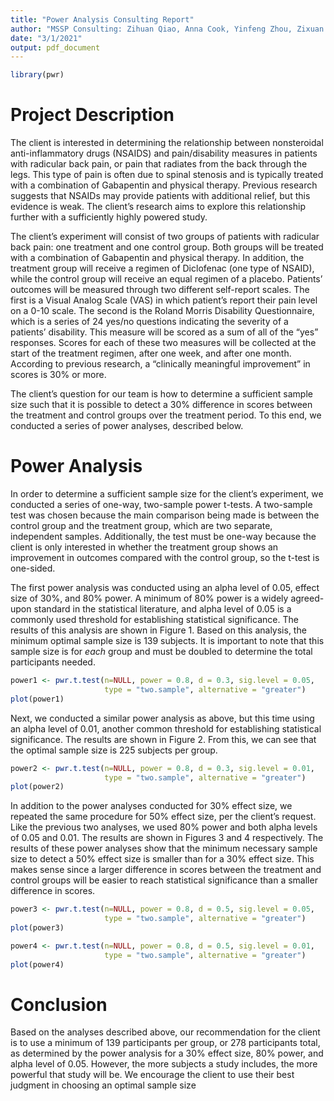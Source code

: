 ```yaml
---
title: "Power Analysis Consulting Report"
author: "MSSP Consulting: Zihuan Qiao, Anna Cook, Yinfeng Zhou, Zixuan Liu, Jiaheng Li"
date: "3/1/2021"
output: pdf_document
---
```


```r
library(pwr)
```

# Project Description

The client is interested in determining the relationship between nonsteroidal anti-inflammatory drugs (NSAIDS) and pain/disability measures in patients with radicular back pain, or pain that radiates from the back through the legs. This type of pain is often due to spinal stenosis and is typically treated with a combination of Gabapentin and physical therapy. Previous research suggests that NSAIDs may provide patients with additional relief, but this evidence is weak. The client’s research aims to explore this relationship further with a sufficiently highly powered study. 

The client’s experiment will consist of two groups of patients with radicular back pain: one treatment and one control group. Both groups will be treated with a combination of Gabapentin and physical therapy. In addition, the treatment group will receive a regimen of Diclofenac (one type of NSAID), while the control group will receive an equal regimen of a placebo. Patients’ outcomes will be measured through two different self-report scales. The first is a Visual Analog Scale (VAS) in which patient’s report their pain level on a 0-10 scale. The second is the Roland Morris Disability Questionnaire, which is a series of 24 yes/no questions indicating the severity of a patients’ disability. This measure will be scored as a sum of all of the “yes” responses. Scores for each of these two measures will be collected at the start of the treatment regimen, after one week, and after one month. According to previous research, a “clinically meaningful improvement” in scores is 30% or more.   

The client’s question for our team is how to determine a sufficient sample size such that it is possible to detect a 30% difference in scores between the treatment and control groups over the treatment period. To this end, we conducted a series of power analyses, described below.

# Power Analysis

In order to determine a sufficient sample size for the client's experiment, we conducted a series of one-way, two-sample power t-tests. A two-sample test was chosen because the main comparison being made is between the control group and the treatment group, which are two separate, independent samples. Additionally, the test must be one-way because the client is only interested in whether the treatment group shows an improvement in outcomes compared with the control group, so the t-test is one-sided. 

The first power analysis was conducted using an alpha level of 0.05, effect size of 30%, and 80% power. A minimum of 80% power is a widely agreed-upon standard in the statistical literature, and alpha level of 0.05 is a commonly used threshold for establishing statistical significance. The results of this analysis are shown in Figure 1. Based on this analysis, the minimum optimal sample size is 139 subjects. It is important to note that this sample size is for *each* group and must be doubled to determine the total participants needed. 

```r
power1 <- pwr.t.test(n=NULL, power = 0.8, d = 0.3, sig.level = 0.05,
                     type = "two.sample", alternative = "greater")
plot(power1)
```

Next, we conducted a similar power analysis as above, but this time using an alpha level of 0.01, another common threshold for establishing statistical significance. The results are shown in Figure 2. From this, we can see that the optimal sample size is 225 subjects per group. 

```r
power2 <- pwr.t.test(n=NULL, power = 0.8, d = 0.3, sig.level = 0.01,
                     type = "two.sample", alternative = "greater")
plot(power2)
```

In addition to the power analyses conducted for 30% effect size, we repeated the same procedure for 50% effect size, per the client's request. Like the previous two analyses, we used 80% power and both alpha levels of 0.05 and 0.01. The results are shown in Figures 3 and 4 respectively. The results of these power analyses show that the minimum necessary sample size to detect a 50% effect size is smaller than for a 30% effect size. This makes sense since a larger difference in scores between the treatment and control groups will be easier to reach statistical significance than a smaller difference in scores.

```r
power3 <- pwr.t.test(n=NULL, power = 0.8, d = 0.5, sig.level = 0.05,
                     type = "two.sample", alternative = "greater")
plot(power3)
```

```r
power4 <- pwr.t.test(n=NULL, power = 0.8, d = 0.5, sig.level = 0.01,
                     type = "two.sample", alternative = "greater")
plot(power4)
```

# Conclusion

Based on the analyses described above, our recommendation for the client is to use a minimum of 139 participants per group, or 278 participants total, as determined by the power analysis for a 30% effect size, 80% power, and alpha level of 0.05. However, the more subjects a study includes, the more powerful that study will be. We encourage the client to use their best judgment in choosing an optimal sample size
